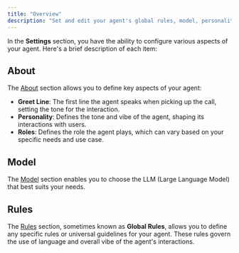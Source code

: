 ```yaml
---
title: "Overview"
description: "Set and edit your agent's global rules, model, personality, and fixed greeting line."
---
```


In the **Settings** section, you have the ability to configure various aspects of your agent. Here's a brief description of each item:

## About

The [About](./about) section allows you to define key aspects of your agent:

- **Greet Line**: The first line the agent speaks when picking up the call, setting the tone for the interaction.
- **Personality**: Defines the tone and vibe of the agent, shaping its interactions with users.
- **Roles**: Defines the role the agent plays, which can vary based on your specific needs and use case.

## Model

The [Model](./model-use) section enables you to choose the LLM (Large Language Model) that best suits your needs.

## Rules

The [Rules](./rules) section, sometimes known as **Global Rules**, allows you to define any specific rules or universal guidelines for your agent. These
rules govern the use of language and overall vibe of the agent's interactions.
